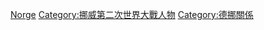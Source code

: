 [[Category:與納粹德國合作的各國人物|Norge]]
[[Category:挪威第二次世界大戰人物|Category:挪威第二次世界大戰人物]]
[[Category:德挪關係|Category:德挪關係]]